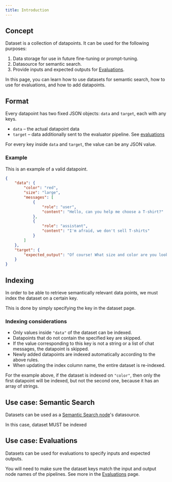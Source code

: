 ```yaml
---
title: Introduction
---
```


## Concept

Dataset is a collection of datapoints. It can be used for the following purposes:
1. Data storage for use in future fine-tuning or prompt-tuning.
1. Datasource for semantic search.
1. Provide inputs and expected outputs for [Evaluations](evaluations/introduction).

In this page, you can learn how to use datasets for semantic search, how to use for evaluations, and how to add datapoints.

## Format

Every datapoint has two fixed JSON objects: `data` and `target`, each with any keys.
- `data` – the actual datapoint data
- `target` – data additionally sent to the evaluator pipeline. See [evaluations](/evaluations/introduction)

For every key inside `data` and `target`, the value can be any JSON value.

### Example

This is an example of a valid datapoint.

```json
{
    "data": {
        "color": "red",
        "size": "large",
        "messages": [
            {
                "role": "user",
                "content": "Hello, can you help me choose a T-shirt?"
            },
            {
                "role": "assistant",
                "content": "I'm afraid, we don't sell T-shirts"
            }
        ]
    },
    "target": {
        "expected_output": "Of course! What size and color are you looking for?"
    }
}
```
## Indexing

In order to be able to retrieve semantically relevant data points, we must index the dataset on a certain key.

This is done by simply specifying the key in the dataset page.

### Indexing considerations

- Only values inside `"data"` of the dataset can be indexed.
- Datapoints that do not contain the specified key are skipped.
- If the value corresponding to this key is not a string or a list of chat messages, the datapoint is skipped.
- Newly added datapoints are indexed automatically according to the above rules.
- When updating the index column name, the entire dataset is re-indexed.

For the example above, if the dataset is indexed on `"color"`, then only the first datapoint will be indexed, but not the second one,
because it has an array of strings.

## Use case: Semantic Search

Datasets can be used as a [Semantic Search node](nodes/semantic-search)'s datasource.

In this case, dataset MUST be indexed

## Use case: Evaluations

Datasets can be used for evaluations to specify inputs and expected outputs.

You will need to make sure the dataset keys match the input and output node names of the pipelines.
See more in the [Evaluations](evaluations/introduction) page.
